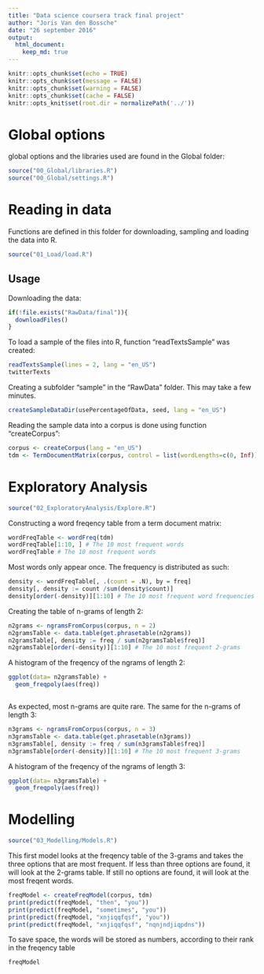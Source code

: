 ```yaml
---
title: "Data science coursera track final project"
author: "Joris Van den Bossche"
date: "26 september 2016"
output: 
  html_document:
    keep_md: true
---
```


```r
knitr::opts_chunk$set(echo = TRUE)
knitr::opts_chunk$set(message = FALSE)
knitr::opts_chunk$set(warning = FALSE)
knitr::opts_chunk$set(cache = FALSE)
knitr::opts_knit$set(root.dir = normalizePath('../'))
```

# Global options
global options and the libraries used are found in the Global folder:
```r
source("00_Global/libraries.R")
source("00_Global/settings.R")
```


# Reading in data
Functions are defined in this folder for downloading, sampling and loading the data into R.
```r
source("01_Load/load.R")
```

## Usage
Downloading the data:
```r
if(!file.exists("RawData/final")){
  downloadFiles()
}
```

To load a sample of the files into R, function "readTextsSample" was created:
```r
readTextsSample(lines = 2, lang = "en_US")
twitterTexts
```

Creating a subfolder "sample" in the "RawData" folder. This may take a few minutes.
```r
createSampleDataDir(usePercentageOfData, seed, lang = "en_US")
```

Reading the sample data into a corpus is done using function "createCorpus":
```r
corpus <- createCorpus(lang = "en_US")
tdm <- TermDocumentMatrix(corpus, control = list(wordLengths=c(0, Inf)))
```

# Exploratory Analysis
```r
source("02_ExploratoryAnalysis/Explore.R")
```

Constructing a word freqency table from a term document matrix:
```r
wordFreqTable <- wordFreq(tdm)
wordFreqTable[1:10, ] # The 10 most frequent words
wordFreqTable # The 10 most frequent words
```

Most words only appear once. The frequency is distributed as such:
```r
density <- wordFreqTable[, .(count = .N), by = freq]
density[, density := count /sum(density$count)]
density[order(-density)][1:10] # The 10 most frequent word frequencies
```

Creating the table of n-grams of length 2:
```r
n2grams <- ngramsFromCorpus(corpus, n = 2)
n2gramsTable <- data.table(get.phrasetable(n2grams))
n2gramsTable[, density := freq / sum(n2gramsTable$freq)]
n2gramsTable[order(-density)][1:10] # The 10 most frequent 2-grams
```

A histogram of the freqency of the ngrams of length 2:
```r
ggplot(data= n2gramsTable) + 
  geom_freqpoly(aes(freq))
```
```r

```

As expected, most n-grams are quite rare. The same for the n-grams of length 3:
```r
n3grams <- ngramsFromCorpus(corpus, n = 3)
n3gramsTable <- data.table(get.phrasetable(n3grams))
n3gramsTable[, density := freq / sum(n3gramsTable$freq)]
n3gramsTable[order(-density)][1:10] # The 10 most frequent 3-grams
```

A histogram of the freqency of the ngrams of length 3:
```r
ggplot(data= n3gramsTable) + 
  geom_freqpoly(aes(freq))
```

# Modelling
```r
source("03_Modelling/Models.R")
```

This first model looks at the freqency table of the 3-grams and takes the three options that are most frequent. If less than three options are found, it will look at the 2-grams table. If still no options are found, it will look at the most freqent words.
```r
freqModel <- createFreqModel(corpus, tdm)
print(predict(freqModel, "then", "you"))
print(predict(freqModel, "sometimes", "you"))
print(predict(freqModel, "xnjiqqfqsf", "you"))
print(predict(freqModel, "xnjiqqfqsf", "nqnjndjiqpdns"))
```

To save space, the words will be stored as numbers, according to their rank in the freqency table
```r
freqModel
```

